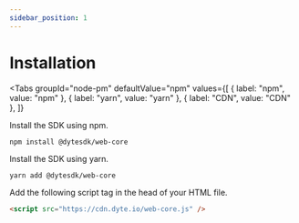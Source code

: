 ```yaml
---
sidebar_position: 1
---
```


# Installation



<Tabs
  groupId="node-pm"
  defaultValue="npm"
  values={[
    { label: "npm", value: "npm" },
    { label: "yarn", value: "yarn" },
    { label: "CDN", value: "CDN" },
  ]}
>
  <TabItem value="npm">
Install the SDK using npm.

```shell
npm install @dytesdk/web-core
```

  </TabItem>
  <TabItem value="yarn">
Install the SDK using yarn.

```shell
yarn add @dytesdk/web-core
```

  </TabItem>
  <TabItem value="CDN">
Add the following script tag in the head of your HTML file.

```html
<script src="https://cdn.dyte.io/web-core.js" />
```

  </TabItem>
</Tabs>
